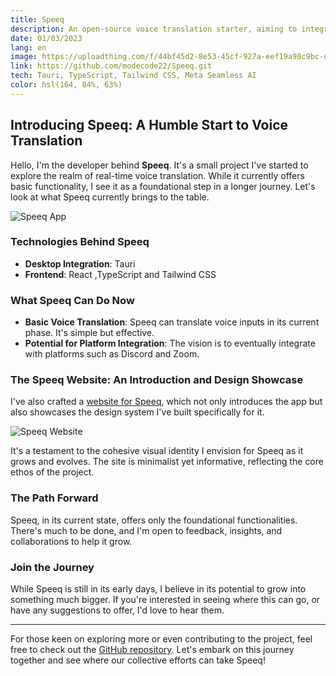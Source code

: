 ```yaml
---
title: Speeq
description: An open-source voice translation starter, aiming to integrate with platforms like Discord and Zoom. A foundational step towards breaking language barriers.
date: 01/03/2023
lang: en
image: https://uploadthing.com/f/44bf45d2-8e53-45cf-927a-eef19a98c9bc-oqbpzb.png
link: https://github.com/modecode22/Speeq.git
tech: Tauri, TypeScript, Tailwind CSS, Meta Seamless AI
color: hsl(164, 84%, 63%)
---
```


## Introducing Speeq: A Humble Start to Voice Translation

Hello, I'm the developer behind **Speeq**. It's a small project I've started to explore the realm of real-time voice translation. While it currently offers basic functionality, I see it as a foundational step in a longer journey. Let's look at what Speeq currently brings to the table.

![Speeq App](https://speeq.vercel.app/_next/image?url=%2Fapp.jpg&w=1080&q=75)

### Technologies Behind Speeq

- **Desktop Integration**: Tauri
- **Frontend**: React ,TypeScript and Tailwind CSS

### What Speeq Can Do Now

- **Basic Voice Translation**: Speeq can translate voice inputs in its current phase. It's simple but effective.
- **Potential for Platform Integration**: The vision is to eventually integrate with platforms such as Discord and Zoom.

### The Speeq Website: An Introduction and Design Showcase

I've also crafted a [website for Speeq](https://speeq.vercel.app/), which not only introduces the app but also showcases the design system I've built specifically for it.

![Speeq Website](https://uploadthing.com/f/44bf45d2-8e53-45cf-927a-eef19a98c9bc-oqbpzb.png)

It's a testament to the cohesive visual identity I envision for Speeq as it grows and evolves. The site is minimalist yet informative, reflecting the core ethos of the project.

### The Path Forward

Speeq, in its current state, offers only the foundational functionalities. There's much to be done, and I'm open to feedback, insights, and collaborations to help it grow.

### Join the Journey

While Speeq is still in its early days, I believe in its potential to grow into something much bigger. If you're interested in seeing where this can go, or have any suggestions to offer, I'd love to hear them.

---

For those keen on exploring more or even contributing to the project, feel free to check out the [GitHub repository](https://github.com/modecode22/Speeq.git). Let's embark on this journey together and see where our collective efforts can take Speeq!
